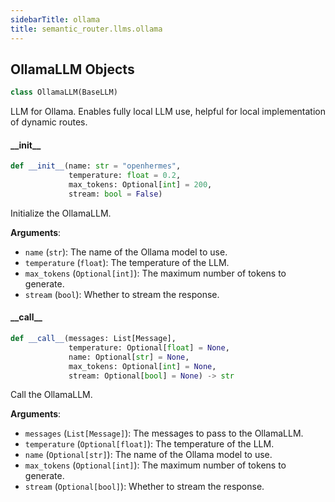 ```yaml
---
sidebarTitle: ollama
title: semantic_router.llms.ollama
---
```


## OllamaLLM Objects

```python
class OllamaLLM(BaseLLM)
```

LLM for Ollama. Enables fully local LLM use, helpful for local implementation of
dynamic routes.

#### \_\_init\_\_

```python
def __init__(name: str = "openhermes",
             temperature: float = 0.2,
             max_tokens: Optional[int] = 200,
             stream: bool = False)
```

Initialize the OllamaLLM.

**Arguments**:

- `name` (`str`): The name of the Ollama model to use.
- `temperature` (`float`): The temperature of the LLM.
- `max_tokens` (`Optional[int]`): The maximum number of tokens to generate.
- `stream` (`bool`): Whether to stream the response.

#### \_\_call\_\_

```python
def __call__(messages: List[Message],
             temperature: Optional[float] = None,
             name: Optional[str] = None,
             max_tokens: Optional[int] = None,
             stream: Optional[bool] = None) -> str
```

Call the OllamaLLM.

**Arguments**:

- `messages` (`List[Message]`): The messages to pass to the OllamaLLM.
- `temperature` (`Optional[float]`): The temperature of the LLM.
- `name` (`Optional[str]`): The name of the Ollama model to use.
- `max_tokens` (`Optional[int]`): The maximum number of tokens to generate.
- `stream` (`Optional[bool]`): Whether to stream the response.

